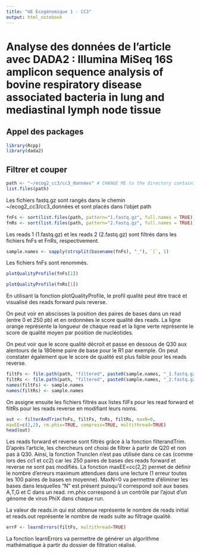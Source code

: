 ```yaml
---
title: "UE Ecogénomique 1 - CC3"
output: html_notebook
---
```


# Analyse des données de l'article avec DADA2 : Illumina MiSeq 16S amplicon sequence analysis of bovine respiratory disease associated bacteria in lung and mediastinal lymph node tissue

## Appel des packages

```r
library(Rcpp)
library(dada2)
```

## Filtrer et couper

```r
path <- "~/ecog2_cc3/cc3_données" # CHANGE ME to the directory containing the fastq files after unzipping.
list.files(path)
```

Les fichiers fastq.gz sont rangés dans le chemin ~/ecog2_cc3/cc3_données et sont placés dans l'objet path


```r
fnFs <- sort(list.files(path, pattern="1.fastq.gz", full.names = TRUE))
fnRs <- sort(list.files(path, pattern="2.fastq.gz", full.names = TRUE))
```

Les reads 1 (1.fastq.gz) et les reads 2 (2.fastq.gz) sont filtrés dans les fichiers fnFs et FnRs, respectivement.

```r
sample.names <- sapply(strsplit(basename(fnFs), "_"), `[`, 1)
```

Les fichiers fnFs sont renommés.

```r
plotQualityProfile(fnFs[1])
```

```r
plotQualityProfile(fnRs[1])
```
En utilisant la fonction plotQualityProfile, le profil qualité peut être tracé et visualisé des reads forward puis reverse. 

On peut voir en abscisses la position des paires de bases dans un read (entre 0 et 250 pb) et en ordonnées le score qualité des reads. La ligne orange représente la longueur de chaque read et la ligne verte représente le score de qualité moyen par position de nucléotides. 

On peut voir que le score qualité décroit et passe en dessous de Q30 aux alentours de la 180ème paire de base pour le R1 par exemple. On peut constater également que le score de qualité est plus faible pour les reads reverse. 

```r
filtFs <- file.path(path, "filtered", paste0(sample.names, "_1.fastq.gz"))
filtRs <- file.path(path, "filtered", paste0(sample.names, "_2.fastq.gz"))
names(filtFs) <- sample.names
names(filtRs) <- sample.names
```

On assigne ensuite les fichiers filtrés aux listes filFs pour les read forward et filtRs pour les reads reverse en modifiant leurs noms.

```r
out <- filterAndTrim(fnFs, filtFs, fnRs, filtRs, maxN=0,
maxEE=c(2,2), rm.phix=TRUE, compress=TRUE, multithread=TRUE)
head(out)
```

Les reads forward et reverse sont filtrés grâce à la fonction filterandTrim. D'après l'article, les chercheurs ont choisi de filtrer à partir de Q20 et non pas à Q30. Ainsi, la fonction Trunclen n'est pas utilisée dans ce cas (comme lors des cc1 et cc2) car les 250 paires de bases des reads forward et reverse ne sont pas modifiés. La fonction maxEE=cc(2,2) permet de définir le nombre d'erreurs maximum attendues dans une lecture (1 erreur toutes les 100 paires de bases en moyenne). MaxN=0 va permettre d'éliminer les bases dans lesquelles "N" est présent puisqu'il correspond soit aux bases A,T,G et C dans un read. rm.phix correspond à un contrôle par l'ajout d'un génome de virus PhiX dans  chaque run. 

La valeur de reads.in qui est obtenue représente le nombre de reads initial et reads.out représente le nombre de reads suite au filtrage qualité.


```r
errF <- learnErrors(filtFs, multithread=TRUE)
```

La fonction learnErrors va permettre de générer un algorithme mathématique à partir du dossier de filtration réalisé.  